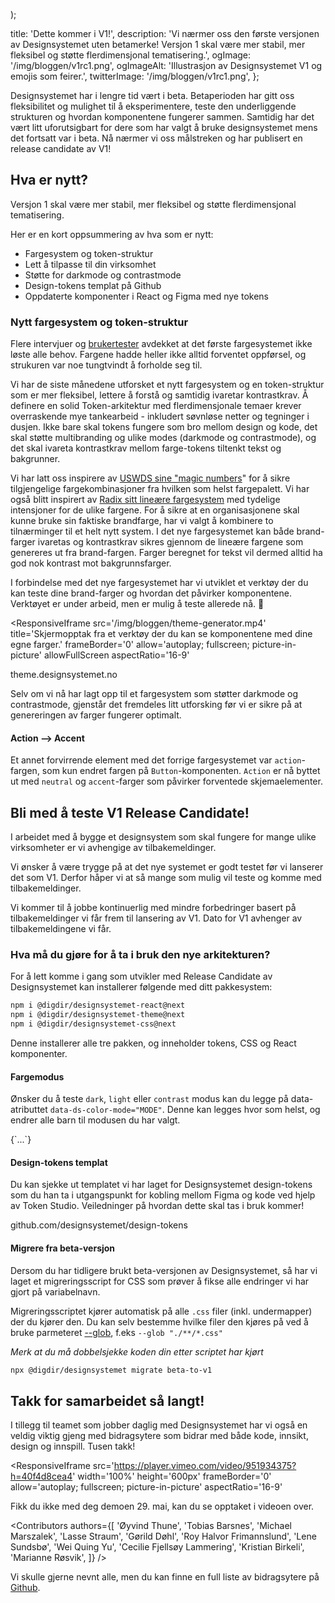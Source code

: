 

  <PostLayout
    content={children}
    heading='Dette kommer i V1!'
    ingress='Vi nærmer oss den første versjonen av Designsystemet uten betamerke! Versjon 1 skal være mer stabil, mer fleksibel og støtte flerdimensjonal tematisering.'
    date='29. mai 2024'
    author='Designsystemet'
    imageSrc='/img/bloggen/v1rc1.png'
    imageAlt='Illustrasjon av Designsystemet V1 og emojis som feirer.'
    imageCaption='Etter over 2000 issues og PRs er vi nærere enn noen gang! Tusen takk til alle som har bidratt til å komme hit! '
  />
);

  title: 'Dette kommer i V1!',
  description:
    'Vi nærmer oss den første versjonen av Designsystemet uten betamerke! Versjon 1 skal være mer stabil, mer fleksibel og støtte flerdimensjonal tematisering.',
  ogImage: '/img/bloggen/v1rc1.png',
  ogImageAlt: 'Illustrasjon av Designsystemet V1 og emojis som feirer.',
  twitterImage: '/img/bloggen/v1rc1.png',
};

Designsystemet har i lengre tid vært i beta. Betaperioden har gitt oss fleksibilitet og mulighet til å eksperimentere, teste den underliggende strukturen og hvordan komponentene fungerer sammen. Samtidig har det vært litt uforutsigbart for dere som har valgt å bruke designsystemet mens det fortsatt var i beta. Nå nærmer vi oss målstreken og har publisert en release candidate av V1!

## Hva er nytt?

Versjon 1 skal være mer stabil, mer fleksibel og støtte flerdimensjonal tematisering.

Her er en kort oppsummering av hva som er nytt:

- Fargesystem og token-struktur
- Lett å tilpasse til din virksomhet
- Støtte for darkmode og contrastmode
- Design-tokens templat på Github
- Oppdaterte komponenter i React og Figma med nye tokens

### Nytt fargesystem og token-struktur

Flere intervjuer og [brukertester](/bloggen/2024/bachelor-temavelger#brukertester-og-videre-arbeid) avdekket at det første fargesystemet ikke løste alle behov. Fargene hadde heller ikke alltid forventet oppførsel, og strukuren var noe tungtvindt å forholde seg til.

Vi har de siste månedene utforsket et nytt fargesystem og en token-struktur som er mer fleksibel, lettere å forstå og samtidig ivaretar kontrastkrav. Å definere en solid Token-arkitektur med flerdimensjonale temaer krever overraskende mye tankearbeid - inkludert søvnløse netter og tegninger i dusjen. Ikke bare skal tokens fungere som bro mellom design og kode, det skal støtte multibranding og ulike modes (darkmode og contrastmode), og det skal ivareta kontrastkrav mellom farge-tokens tiltenkt tekst og bakgrunner.

Vi har latt oss inspirere av [USWDS sine "magic numbers](https://designsystem.digital.gov/design-tokens/color/overview/)" for å sikre tilgjengelige fargekombinasjoner fra hvilken som helst fargepalett. Vi har også blitt inspirert av [Radix sitt lineære fargesystem](https://www.radix-ui.com/colors) med tydelige intensjoner for de ulike fargene. For å sikre at en organisasjonene skal kunne bruke sin faktiske brandfarge, har vi valgt å kombinere to tilnærminger til et helt nytt system. I det nye fargesystemet kan både brand-farger ivaretas og kontrastkrav sikres gjennom de lineære fargene som genereres ut fra brand-fargen. Farger beregnet for tekst vil dermed alltid ha god nok kontrast mot bakgrunnsfarger.

I forbindelse med det nye fargesystemet har vi utviklet et verktøy der du kan teste dine brand-farger og hvordan det påvirker komponentene. Verktøyet er under arbeid, men er mulig å teste allerede nå. 👀

<ResponsiveIframe
  src='/img/bloggen/theme-generator.mp4'
  title='Skjermopptak fra et verktøy der du kan se komponentene med dine egne farger.'
  frameBorder='0'
  allow='autoplay; fullscreen; picture-in-picture'
  allowFullScreen
  aspectRatio='16-9'
></ResponsiveIframe>

<Link
  href='https://theme.designsystemet.no/'
  target='_blank'
>
  theme.designsystemet.no
</Link>

Selv om vi nå har lagt opp til et fargesystem som støtter darkmode og contrastmode, gjenstår det fremdeles litt utforsking før vi er sikre på at genereringen av farger fungerer optimalt.

#### Action --> Accent

Et annet forvirrende element med det forrige fargesystemet var `action`-fargen, som kun endret fargen på `Button`-komponenten. `Action` er nå byttet ut med `neutral` og `accent`-farger som påvirker forventede skjemaelementer.

## Bli med å teste V1 Release Candidate!

I arbeidet med å bygge et designsystem som skal fungere for mange ulike virksomheter er vi avhengige av tilbakemeldinger.

Vi ønsker å være trygge på at det nye systemet er godt testet før vi lanserer det som V1. Derfor håper vi at så mange som mulig vil teste og komme med tilbakemeldinger.

Vi kommer til å jobbe kontinuerlig med mindre forbedringer basert på tilbakemeldinger vi får frem til lansering av V1. Dato for V1 avhenger av tilbakemeldingene vi får.

### Hva må du gjøre for å ta i bruk den nye arkitekturen?

For å lett komme i gang som utvikler med Release Candidate av Designsystemet kan installerer følgende med ditt pakkesystem:

```bash
npm i @digdir/designsystemet-react@next
npm i @digdir/designsystemet-theme@next
npm i @digdir/designsystemet-css@next
```

Denne installerer alle tre pakken, og inneholder tokens, CSS og React komponenter.

#### Fargemodus

Ønsker du å teste `dark`, `light` eller `contrast` modus kan du legge på data-atributtet `data-ds-color-mode="MODE"`.
Denne kan legges hvor som helst, og endrer alle barn til modusen du har valgt.

<CodeSnippet language='ts'>
  {`<Accordion data-ds-color-mode='dark'>...</Accordion>`}
</CodeSnippet>

#### Design-tokens templat

Du kan sjekke ut templatet vi har laget for Designsystemet design-tokens som du han ta i utgangspunkt for kobling mellom Figma og kode ved hjelp av Token Studio.
Veiledninger på hvordan dette skal tas i bruk kommer!

<Link
  href='https://github.com/designsystemet/design-tokens'
  target='_blank'
>
  github.com/designsystemet/design-tokens
</Link>

#### Migrere fra beta-versjon

Dersom du har tidligere brukt beta-versjonen av Designsystemet, så har vi laget et migreringsscript for CSS som prøver å fikse alle endringer vi har gjort på variabelnavn.

Migreringsscriptet kjører automatisk på alle `.css` filer (inkl. undermapper) der du kjører den. Du kan selv bestemme hvilke filer den kjøres på ved å bruke parmeteret [--glob](<https://en.wikipedia.org/wiki/Glob_(programming)>), f.eks `--glob "./**/*.css"`

_Merk at du må dobbelsjekke koden din etter scriptet har kjørt_

```sh
npx @digdir/designsystemet migrate beta-to-v1
```

## Takk for samarbeidet så langt!

I tillegg til teamet som jobber daglig med Designsystemet har vi også en veldig viktig gjeng med bidragsytere som bidrar med både kode, innsikt, design og innspill. Tusen takk!

<ResponsiveIframe
  src='https://player.vimeo.com/video/951934375?h=40f4d8cea4'
  width='100%'
  height='600px'
  frameBorder='0'
  allow='autoplay; fullscreen; picture-in-picture'
  aspectRatio='16-9'
></ResponsiveIframe>

Fikk du ikke med deg demoen 29. mai, kan du se opptaket i videoen over.

<Contributors
  authors={[
    'Øyvind Thune',
    'Tobias Barsnes',
    'Michael Marszalek',
    'Lasse Straum',
    'Gørild Døhl',
    'Roy Halvor Frimannslund',
    'Lene Sundsbø',
    'Wei Quing Yu',
    'Cecilie Fjellsøy Lammering',
    'Kristian Birkeli',
    'Marianne Røsvik',
  ]}
/>

Vi skulle gjerne nevnt alle, men du kan finne en full liste av bidragsytere på [Github](https://github.com/digdir/designsystemet/graphs/contributors).
